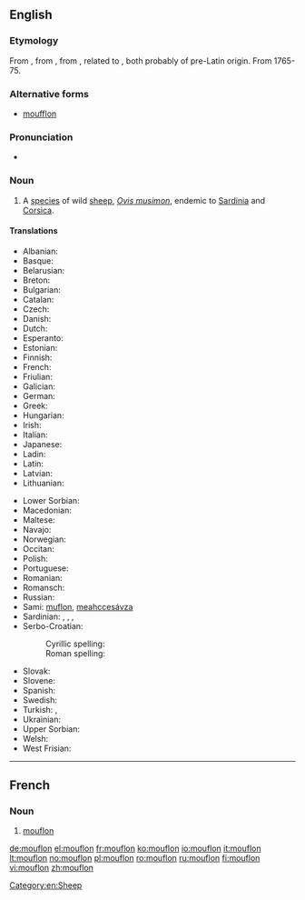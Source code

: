 ==English==
{{wikipedia}}

===Etymology===
From {{etyl|fr|en}} {{term|mouflon|lang=fr}}, from {{etyl|it|-}} {{term|muflone|lang=it}}, from {{etyl|LL.|-}} {{term|mufro|mufrō|wild sheep|lang=la}}, related to {{etyl|la|-}} {{term|musimo||wild sheep|lang=la}}, both probably of pre-Latin origin. From 1765-75.

===Alternative forms===
* [[moufflon]]

===Pronunciation===
* {{IPA|/ˈmuf.lɔn/}}

===Noun===
{{en-noun}}

# A [[species]] of wild [[sheep]], ''[[Ovis musimon]]'', endemic to [[Sardinia]] and [[Corsica]]. {{defdate|From 1765-75.}}

====Translations====
{{trans-top|sheep}}
* Albanian: {{t-|sq|mufloni}}
* Basque: {{t-|eu|mufloi}}
* Belarusian: {{t-|be|муфлон|sc=Cyrl}}
* Breton: {{t-|br|mouflon}}
* Bulgarian: {{t-|bg|муфлон|sc=Cyrl|tr=muflon}}
* Catalan: {{t-|ca|mufló}}
* Czech: {{t+|cs|muflon}}
* Danish: {{t-|da|muflon}}
* Dutch: {{t+|nl|moeflon|m}}
* Esperanto: {{t-|eo|muflono}}
* Estonian: {{t-|et|muflon}}
* Finnish: {{t+|fi|mufloni}}
* French: {{t+|fr|mouflon|m}}
* Friulian: {{tø|fur|muflon}}
* Galician: {{t-|gl|muflón}}
* German: {{t-|de|Mufflon|m}}
* Greek: {{t+|el|μουφλόν|sc=Grek|tr=mouflón}}
* Hungarian: {{t+|hu|muflon}}
* Irish: {{t-|ga|caora mouflon|f}}
* Italian: {{t+|it|muflone|m}}
* Japanese: {{t-|ja|ムフロン|sc=Jpan|tr=mufuron}}
* Ladin: {{tø|lld|muflon}}
* Latin: {{t-|la|musimo|m|alt=mūsimō}}
* Latvian: {{t-|lv|muflons}}
* Lithuanian: {{t+|lt|muflonas}}
{{trans-mid}}
* Lower Sorbian: {{tø|dsb|muflon}}
* Macedonian: {{t-|mk|муфлон|sc=Cyrl}}
* Maltese: {{t-|mt|muflun}}
* Navajo: {{tø|nv|tó wónaanídę́ę́ʼ dibé ałchiní}}
* Norwegian: {{t-|no|mufflon}}
* Occitan: {{t-|oc|moflon}}
* Polish: {{t-|pl|muflon}}
* Portuguese: {{t-|pt|muflăo}}
* Romanian: {{t+|ro|muflon}}
* Romansch: {{t-|rm|muflon}}
* Russian: {{t+|ru|муфлон|sc=Cyrl}}
* Sami: [[muflon]], [[meahccesávza]]
* Sardinian: {{t-|sc|mruvoni}}, {{t-|sc|mugra}}, {{t-|sc|muva}}, {{t-|sc|murgone}}
* Serbo-Croatian:
*: Cyrillic spelling: {{t-|sh|муфлон|sc=Cyrl}}
*: Roman spelling: {{t-|sh|muflon}}
* Slovak: {{t-|sk|muflón}}
* Slovene: {{t+|sl|muflon}}
* Spanish: {{t-|es|muflón|m}}
* Swedish: {{t-|sv|mufflon}}
* Turkish: {{t+|tr|yaban koyunu}}, {{t+|tr|muflon}}
* Ukrainian: {{t-|uk|муфлон|sc=Cyrl|tr=muflon}}
* Upper Sorbian: {{t-|hsb|muflon}}
* Welsh: {{t-|cy|mwfflon}}
* West Frisian: {{t-|fy|moeflon}}
{{trans-bottom}}

[[Category:en:Sheep]]

----

==French==

===Noun===
{{fr-noun|m}}

# [[#English|mouflon]]

[[de:mouflon]]
[[el:mouflon]]
[[fr:mouflon]]
[[ko:mouflon]]
[[io:mouflon]]
[[it:mouflon]]
[[lt:mouflon]]
[[no:mouflon]]
[[pl:mouflon]]
[[ro:mouflon]]
[[ru:mouflon]]
[[fi:mouflon]]
[[vi:mouflon]]
[[zh:mouflon]]